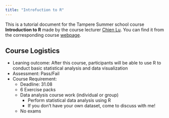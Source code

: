 ```yaml
---
title: "Introfuction to R"
---
```


This is a tutorial document for the Tampere Summer school course **Introduction to R** made by the course lecturer [Chien Lu](https://humblelu.github.io/personal_website/). You can find it from the corresponding course  [webpage](https://www.tuni.fi/en/study-with-us/introduction-r-tampere-summer-school).

## Course Logistics

* Leaning outcome: After this course, participants will be able to use R to conduct basic statistical analysis and data visualization
* Assessment: Pass/Fail
* Course Requirement:
    + Deadline: 31.08
    + 6 Exercise packs 
    + Data analysis course work (individual or group)
        + Perform statistical data analysis using R
        + If you don't have your own dataset, come to discuss with me!
    + No exams
